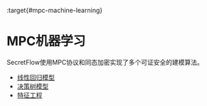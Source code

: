 :target{#mpc-machine-learning}

# MPC机器学习

SecretFlow使用MPC协议和同态加密实现了多个可证安全的建模算法。

<TableOfContents>


  - [线性回归模型](linear_model.mdx)
  - [决策树模型](decision_tree.mdx)
  - [特征工程](feature_eng.mdx)
</TableOfContents>
